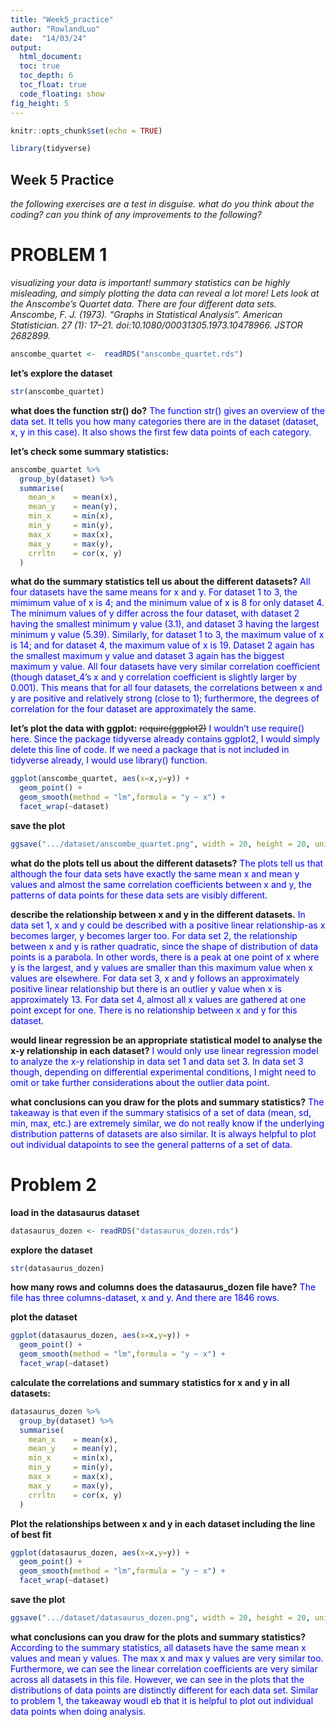 ```yaml
---
title: "Week5_practice"
author: "RowlandLuo"
date:  "14/03/24"
output: 
  html_document:
  toc: true
  toc_depth: 6
  toc_float: true
  code_floating: show
fig_height: 5
---
```


```r
knitr::opts_chunk$set(echo = TRUE)
```

```r
library(tidyverse)
```

## Week 5 Practice ##

*the following exercises are a test in disguise.*
*what do you think about the coding?* 
*can you think of any improvements to the following?*

# PROBLEM 1 #

*visualizing your data is important!*
*summary statistics can be highly misleading, and simply plotting the data can reveal a lot more!*
*Lets look at the Anscombe’s Quartet data. There are four different data sets.*
*Anscombe, F. J. (1973). "Graphs in Statistical Analysis". American Statistician. 27 (1): 17–21. doi:10.1080/00031305.1973.10478966. JSTOR 2682899.*

```r
anscombe_quartet <-  readRDS("anscombe_quartet.rds")
```

**let's explore the dataset**

```r
str(anscombe_quartet)
```

**what does the function str() do?**
<span style = "color:blue"> The function str() gives an overview of the data set. It tells you how many categories there are in the dataset (dataset, x, y in this case). It also shows the first few data points of each category.</span>

**let's check some summary statistics:**
```r
anscombe_quartet %>% 
  group_by(dataset) %>% 
  summarise(
    mean_x    = mean(x),
    mean_y    = mean(y),
    min_x     = min(x),
    min_y     = min(y),
    max_x     = max(x),
    max_y     = max(y),
    crrltn    = cor(x, y)
  )
```

**what do the summary statistics tell us about the different datasets?**
<span style = "color:blue"> All four datasets have the same means for x and y. For dataset 1 to 3, the mimimum value of x is 4; and the minimum value of x is 8 for only dataset 4. The minimum values of y differ across the four dataset, with dataset 2 having the smallest minimum y value (3.1), and dataset 3 having the largest minimum y value (5.39). Similarly, for dataset 1 to 3, the maximum value of x is 14; and for dataset 4, the maximum value of x is 19. Dataset 2 again has the smallest maximum y value and dataset 3 again has the biggest maximum y value. All four datasets have very similar correlation coefficient (though dataset_4's x and y correlation coefficient is slightly larger by 0.001). This means that for all four datasets, the correlations between x and y are positive and relatively strong (close to 1); furthermore, the degrees of correlation for the four dataset are approximately the same.</span>

**let's plot the data with ggplot:**
~~require(ggplot2)~~
<span style = "color:blue"> I wouldn't use require() here. Since the package tidyverse already contains ggplot2, I would simply delete this line of code. If we need a package that is not included in tidyverse already, I would use library() function.</span>
```r
ggplot(anscombe_quartet, aes(x=x,y=y)) +
  geom_point() + 
  geom_smooth(method = "lm",formula = "y ~ x") +
  facet_wrap(~dataset)
```

**save the plot**
```r
ggsave(".../dataset/anscombe_quartet.png", width = 20, height = 20, units = "cm", dpi = 500)
```

**what do the plots tell us about the different datasets?**
<span style = "color:blue">The plots tell us that although the four data sets have exactly the same mean x and mean y values and almost the same correlation coefficients between x and y, the patterns of data points for these data sets are visibly different.</span>

**describe the relationship between x and y in the different datasets.**
<span style = "color:blue">In data set 1, x and y could be described with a positive linear relationship-as x becomes larger, y becomes larger too. For data set 2, the relationship between x and y is rather quadratic, since the shape of distribution of data points is a parabola. In other words, there is a peak at one point of x where y is the largest, and y values are smaller than this maximum value when x values are elsewhere. For data set 3, x and y follows an approximately positive linear relationship but there is an outlier y value when x is approximately 13. For data set 4, almost all x values are gathered at one point except for one. There is no relationship between x and y for this dataset.</span>

**would linear regression be an appropriate statistical model to analyse the x-y relationship in each dataset?**
<span style = "color:blue">I would only use linear regression model to analyze the x-y relationship in data set 1 and data set 3. In data set 3 though, depending on differential experimental conditions, I might need to omit or take further considerations about the outlier data point.</span>

**what conclusions can you draw for the plots and summary statistics?**
<span style = "color:blue">The takeaway is that even if the summary statisics of a set of data (mean, sd, min, max, etc.) are extremely similar, we do not really know if the underlying distribution patterns of datasets are also similar. It is always helpful to plot out individual datapoints to see the general patterns of a set of data.</span>

# Problem 2 #
**load in the datasaurus dataset**
```r
datasaurus_dozen <- readRDS("datasaurus_dozen.rds")
```

**explore the dataset**
```r
str(datasaurus_dozen)
```

**how many rows and columns does the datasaurus_dozen file have?**
<span style = "color:blue">The file has three columns-dataset, x and y. And there are 1846 rows.</span>

**plot the dataset**
```r
ggplot(datasaurus_dozen, aes(x=x,y=y)) +
  geom_point() + 
  geom_smooth(method = "lm",formula = "y ~ x") +
  facet_wrap(~dataset)
```

**calculate the correlations and summary statistics for x and y in all datasets:**
```r
datasaurus_dozen %>% 
  group_by(dataset) %>% 
  summarise(
    mean_x    = mean(x),
    mean_y    = mean(y),
    min_x     = min(x),
    min_y     = min(y),
    max_x     = max(x),
    max_y     = max(y),
    crrltn    = cor(x, y)
  )
```

**Plot the relationships between x and y in each dataset including the line of best fit**
```r
ggplot(datasaurus_dozen, aes(x=x,y=y)) +
  geom_point() + 
  geom_smooth(method = "lm",formula = "y ~ x") +
  facet_wrap(~dataset)
```

**save the plot**
```r
ggsave(".../dataset/datasaurus_dozen.png", width = 20, height = 20, units = "cm", dpi = 500)
```

**what conclusions can you draw for the plots and summary statistics? **
<span style = "color:blue">According to the summary statistics, all datasets have the same mean x values and mean y values. The max x and max y values are very similar too. Furthermore, we can see the linear correlation coefficients are very similar across all datasets in this file. However, we can see in the plots that the distributions of data points are distinctly different for each data set. Similar to problem 1, the takeaway woudl eb that it is helpful to plot out individual data points when doing analysis.</span>
